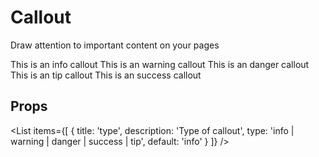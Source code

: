 
# Callout

Draw attention to important content on your pages

<Callout type='info'>This is an info callout</Callout>
<Callout type='warning'>This is an warning callout</Callout>
<Callout type='danger'>This is an danger callout</Callout>
<Callout type='tip'>This is an tip callout</Callout>
<Callout type='success'>This is an success callout</Callout>

## Props

<List
    items={[
        {
            title: 'type',
            description: 'Type of callout',
            type: 'info | warning | danger | success | tip',
            default: 'info'
        }
    ]}
/>

